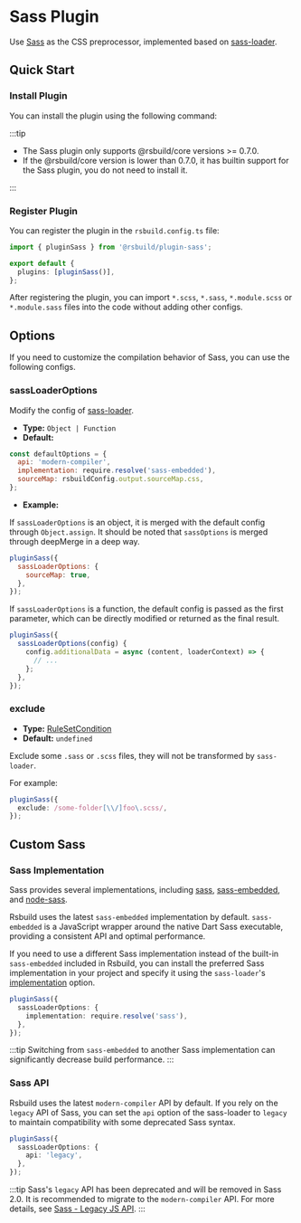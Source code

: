 # Sass Plugin


<SourceCode href="https://github.com/web-infra-dev/rsbuild/tree/main/packages/plugin-sass" />

Use [Sass](https://sass-lang.com/) as the CSS preprocessor, implemented based on [sass-loader](https://github.com/webpack-contrib/sass-loader).

## Quick Start

### Install Plugin

You can install the plugin using the following command:


<PackageManagerTabs command="add @rsbuild/plugin-sass -D" />

:::tip

- The Sass plugin only supports @rsbuild/core versions >= 0.7.0.
- If the @rsbuild/core version is lower than 0.7.0, it has builtin support for the Sass plugin, you do not need to install it.

:::

### Register Plugin

You can register the plugin in the `rsbuild.config.ts` file:

```ts title="rsbuild.config.ts"
import { pluginSass } from '@rsbuild/plugin-sass';

export default {
  plugins: [pluginSass()],
};
```

After registering the plugin, you can import `*.scss`, `*.sass`, `*.module.scss` or `*.module.sass` files into the code without adding other configs.

## Options

If you need to customize the compilation behavior of Sass, you can use the following configs.

### sassLoaderOptions

Modify the config of [sass-loader](https://github.com/webpack-contrib/sass-loader).

- **Type:** `Object | Function`
- **Default:**

```js
const defaultOptions = {
  api: 'modern-compiler',
  implementation: require.resolve('sass-embedded'),
  sourceMap: rsbuildConfig.output.sourceMap.css,
};
```

- **Example:**

If `sassLoaderOptions` is an object, it is merged with the default config through `Object.assign`. It should be noted that `sassOptions` is merged through deepMerge in a deep way.

```js
pluginSass({
  sassLoaderOptions: {
    sourceMap: true,
  },
});
```

If `sassLoaderOptions` is a function, the default config is passed as the first parameter, which can be directly modified or returned as the final result.

```js
pluginSass({
  sassLoaderOptions(config) {
    config.additionalData = async (content, loaderContext) => {
      // ...
    };
  },
});
```

### exclude

- **Type:** [RuleSetCondition](https://rspack.dev/config/module#condition)
- **Default:** `undefined`

Exclude some `.sass` or `.scss` files, they will not be transformed by `sass-loader`.

For example:

```ts
pluginSass({
  exclude: /some-folder[\\/]foo\.scss/,
});
```

## Custom Sass

### Sass Implementation

Sass provides several implementations, including [sass](https://www.npmjs.com/package/sass), [sass-embedded](https://www.npmjs.com/package/sass-embedded), and [node-sass](https://www.npmjs.com/package/node-sass).

Rsbuild uses the latest `sass-embedded` implementation by default. `sass-embedded` is a JavaScript wrapper around the native Dart Sass executable, providing a consistent API and optimal performance.

If you need to use a different Sass implementation instead of the built-in `sass-embedded` included in Rsbuild, you can install the preferred Sass implementation in your project and specify it using the `sass-loader`'s [implementation](https://github.com/webpack-contrib/sass-loader?tab=readme-ov-file#implementation) option.

```ts
pluginSass({
  sassLoaderOptions: {
    implementation: require.resolve('sass'),
  },
});
```

:::tip
Switching from `sass-embedded` to another Sass implementation can significantly decrease build performance.
:::

### Sass API

Rsbuild uses the latest `modern-compiler` API by default. If you rely on the `legacy` API of Sass, you can set the `api` option of the sass-loader to `legacy` to maintain compatibility with some deprecated Sass syntax.

```ts
pluginSass({
  sassLoaderOptions: {
    api: 'legacy',
  },
});
```

:::tip
Sass's `legacy` API has been deprecated and will be removed in Sass 2.0. It is recommended to migrate to the `modern-compiler` API. For more details, see [Sass - Legacy JS API](https://sass-lang.com/documentation/breaking-changes/legacy-js-api/).
:::
